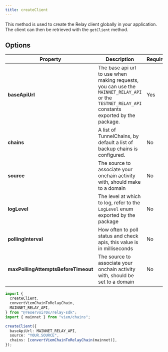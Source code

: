 ```yaml
---
title: createClient
---
```


This method is used to create the Relay client globally in your application. The client can then be retrieved with the `getClient` method.

## Options

| Property                            | Description                                                                                                                                     | Required |
| ----------------------------------- | ----------------------------------------------------------------------------------------------------------------------------------------------- | -------- |
| **baseApiUrl**                      | The base api url to use when making requests, you can use the `MAINNET_RELAY_API` or the `TESTNET_RELAY_API` constants exported by the package. | Yes      |
| **chains**                          | A list of TunnelChains, by default a list of backup chains is configured.                                                                       | No       |
| **source**                          | The source to associate your onchain activity with, should make to a domain                                                                     | No       |
| **logLevel**                        | The level at which to log, refer to the `LogLevel` enum exported by the package                                                                 | No       |
| **pollingInterval**                 | How often to poll status and check apis, this value is in milliseconds                                                                          | No       |
| **maxPollingAttemptsBeforeTimeout** | The source to associate your onchain activity with, should be set to a domain                                                                     | No       |

```typescript
import {
  createClient,
  convertViemChainToRelayChain,
  MAINNET_RELAY_API,
} from "@reservoir0x/relay-sdk";
import { mainnet } from "viem/chains";

createClient({
  baseApiUrl: MAINNET_RELAY_API,
  source: "YOUR.SOURCE",
  chains: [convertViemChainToRelayChain(mainnet)],
});
```
